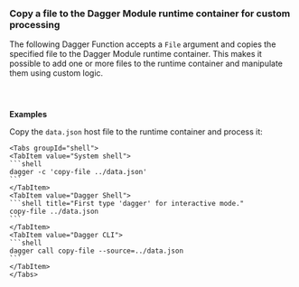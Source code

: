 
### Copy a file to the Dagger Module runtime container for custom processing

The following Dagger Function accepts a `File` argument and copies the specified file to the Dagger Module runtime container. This makes it possible to add one or more files to the runtime container and manipulate them using custom logic.

<Tabs groupId="language" queryString="sdk">
<TabItem value="go" label="Go">

```go file=../../../cookbook/snippets/copy-file-runtime/go/main.go
```

</TabItem>
<TabItem value="python" label="Python">

```python file=../../../cookbook/snippets/copy-file-runtime/python/main.py
```

</TabItem>
<TabItem value="typescript" label="TypeScript">

```typescript file=../../../cookbook/snippets/copy-file-runtime/typescript/index.ts
```

</TabItem>
</Tabs>

**Examples**

Copy the `data.json` host file to the runtime container and process it:

    <Tabs groupId="shell">
    <TabItem value="System shell">
    ```shell
    dagger -c 'copy-file ../data.json'
    ```
    </TabItem>
    <TabItem value="Dagger Shell">
    ```shell title="First type 'dagger' for interactive mode."
    copy-file ../data.json
    ```
    </TabItem>
    <TabItem value="Dagger CLI">
    ```shell
    dagger call copy-file --source=../data.json
    ```
    </TabItem>
    </Tabs>
